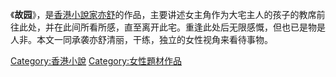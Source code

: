 {{unreferenced|time=2012-02-01T03:53:22+00:00}}
《'''故园'''》，是[[香港|香港]][[小說家|小說家]][[亦舒|亦舒]]的作品，主要讲述女主角作为大宅主人的孩子的教席前往此处，并在此间所看所感，直至离开此宅。重逢此处后无限感慨，但也已是物是人非。本文一同承袭亦舒清丽，干练，独立的女性视角来看待事物。

[[Category:香港小說|Category:香港小說]]
[[Category:女性題材作品|Category:女性題材作品]]